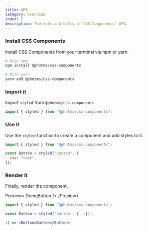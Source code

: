```yaml
---
title: API
category: Overview
index: 2
description: The nuts and bolts of CSS Components' API.
---
```


### Install CSS Components

Install CSS Components from your terminal via npm or yarn.

```bash
# With npm
npm install @phntms/css-components

# With yarn
yarn add @phntms/css-components
```

### Import it

Import `styled` from `@phntms/css-components`.

```js
import { styled } from "@phntms/css-components";
```

### Use it

Use the `styled` function to create a component and add styles to it.

```jsx line=3-5
import { styled } from "@phntms/css-components";

const Button = styled("button", {
  css: "root",
});
```

### Render it

Finally, render the component.

Preview>
DemoButton />
/Preview>

```jsx line=5
import { styled } from '@phntms/css-components';

const Button = styled('button', {...});

() => <Button>Button</Button>;
```
